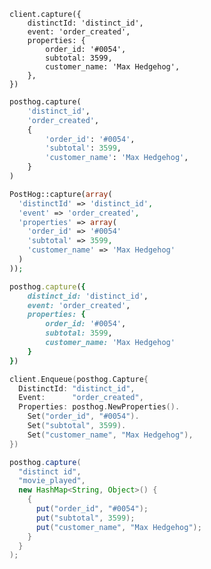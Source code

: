 <MultiLanguage selector="tabs">

```node
client.capture({
    distinctId: 'distinct_id',
    event: 'order_created',
    properties: {
        order_id: '#0054',
        subtotal: 3599,
        customer_name: 'Max Hedgehog',
    },
})
```

```python
posthog.capture(
    'distinct_id',
    'order_created',
    {
        'order_id': '#0054',
        'subtotal': 3599,
        'customer_name': 'Max Hedgehog',
    }
)
```

```php
PostHog::capture(array(
  'distinctId' => 'distinct_id',
  'event' => 'order_created',
  'properties' => array(
    'order_id' => '#0054'
    'subtotal' => 3599,
    'customer_name' => 'Max Hedgehog'
  )
));
```

```ruby
posthog.capture({
    distinct_id: 'distinct_id',
    event: 'order_created',
    properties: {
        order_id: '#0054',
        subtotal: 3599,
        customer_name: 'Max Hedgehog'
    }
})
```

```go
client.Enqueue(posthog.Capture{
  DistinctId: "distinct_id",
  Event:      "order_created",
  Properties: posthog.NewProperties().
    Set("order_id", "#0054").
    Set("subtotal", 3599).
    Set("customer_name", "Max Hedgehog"),
})
```

```java
posthog.capture(
  "distinct id",
  "movie_played",
  new HashMap<String, Object>() {
    {
      put("order_id", "#0054");
      put("subtotal", 3599);
      put("customer_name", "Max Hedgehog");
    }
  }
);
```

</MultiLanguage>
